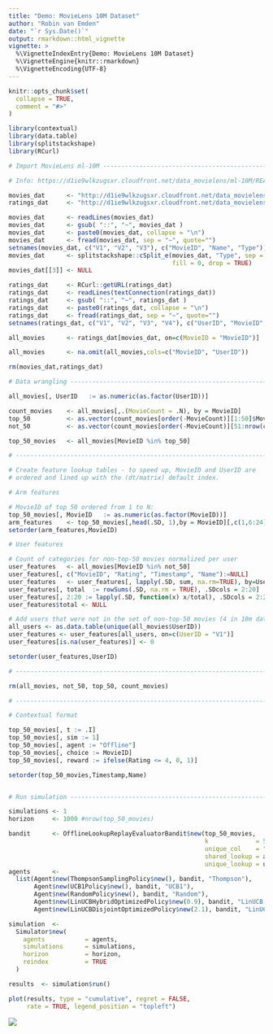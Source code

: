 ```yaml
---
title: "Demo: MovieLens 10M Dataset"
author: "Robin van Emden"
date: "`r Sys.Date()`"
output: rmarkdown::html_vignette
vignette: >
  %\VignetteIndexEntry{Demo: MovieLens 10M Dataset}
  %\VignetteEngine{knitr::rmarkdown}
  %\VignetteEncoding{UTF-8}
---
```


```r
knitr::opts_chunk$set(
  collapse = TRUE,
  comment = "#>"
)
```

```r
library(contextual)
library(data.table)
library(splitstackshape)
library(RCurl)

# Import MovieLens ml-10M ------------------------------------------------------------------------

# Info: https://d1ie9wlkzugsxr.cloudfront.net/data_movielens/ml-10M/README.html

movies_dat      <- "http://d1ie9wlkzugsxr.cloudfront.net/data_movielens/ml-10M/movies.dat"
ratings_dat     <- "http://d1ie9wlkzugsxr.cloudfront.net/data_movielens/ml-10M/ratings.dat"

movies_dat      <- readLines(movies_dat)
movies_dat      <- gsub( "::", "~", movies_dat )
movies_dat      <- paste0(movies_dat, collapse = "\n")
movies_dat      <- fread(movies_dat, sep = "~", quote="")
setnames(movies_dat, c("V1", "V2", "V3"), c("MovieID", "Name", "Type"))
movies_dat      <- splitstackshape::cSplit_e(movies_dat, "Type", sep = "|", type = "character",
                                             fill = 0, drop = TRUE)
movies_dat[[3]] <- NULL

ratings_dat     <- RCurl::getURL(ratings_dat)
ratings_dat     <- readLines(textConnection(ratings_dat))
ratings_dat     <- gsub( "::", "~", ratings_dat )
ratings_dat     <- paste0(ratings_dat, collapse = "\n")
ratings_dat     <- fread(ratings_dat, sep = "~", quote="")
setnames(ratings_dat, c("V1", "V2", "V3", "V4"), c("UserID", "MovieID", "Rating", "Timestamp"))

all_movies      <- ratings_dat[movies_dat, on=c(MovieID = "MovieID")]

all_movies      <- na.omit(all_movies,cols=c("MovieID", "UserID"))

rm(movies_dat,ratings_dat)

# Data wrangling --------------------------------------------------------------------------------

all_movies[, UserID   := as.numeric(as.factor(UserID))]

count_movies    <- all_movies[,.(MovieCount = .N), by = MovieID]
top_50          <- as.vector(count_movies[order(-MovieCount)][1:50]$MovieID)
not_50          <- as.vector(count_movies[order(-MovieCount)][51:nrow(count_movies)]$MovieID)

top_50_movies   <- all_movies[MovieID %in% top_50]

# -----------------------------------------------------------------------------------------------

# Create feature lookup tables - to speed up, MovieID and UserID are
# ordered and lined up with the (dt/matrix) default index.

# Arm features

# MovieID of top 50 ordered from 1 to N:
top_50_movies[, MovieID   := as.numeric(as.factor(MovieID))]
arm_features    <- top_50_movies[,head(.SD, 1),by = MovieID][,c(1,6:24)]
setorder(arm_features,MovieID)

# User features

# Count of categories for non-top-50 movies normalized per user
user_features   <- all_movies[MovieID %in% not_50]
user_features[, c("MovieID", "Rating", "Timestamp", "Name"):=NULL]
user_features   <- user_features[, lapply(.SD, sum, na.rm=TRUE), by=UserID ]
user_features[, total  := rowSums(.SD, na.rm = TRUE), .SDcols = 2:20]
user_features[, 2:20 := lapply(.SD, function(x) x/total), .SDcols = 2:20]
user_features$total <- NULL

# Add users that were not in the set of non-top-50 movies (4 in 10m dataset)
all_users <- as.data.table(unique(all_movies$UserID))
user_features <- user_features[all_users, on=c(UserID = "V1")]
user_features[is.na(user_features)] <- 0

setorder(user_features,UserID)

# ----------------------------------------------------------------------------------------------

rm(all_movies, not_50, top_50, count_movies)

# ----------------------------------------------------------------------------------------------

# Contextual format

top_50_movies[, t := .I]
top_50_movies[, sim := 1]
top_50_movies[, agent := "Offline"]
top_50_movies[, choice := MovieID]
top_50_movies[, reward := ifelse(Rating <= 4, 0, 1)]

setorder(top_50_movies,Timestamp,Name)


# Run simulation --------------------------------------------------------------------------------

simulations <- 1
horizon     <- 1000 #nrow(top_50_movies)

bandit      <- OfflineLookupReplayEvaluatorBandit$new(top_50_movies,
                                                      k             = 50,
                                                      unique_col    = "UserID",
                                                      shared_lookup = arm_features,
                                                      unique_lookup = user_features)
agents      <-
  list(Agent$new(ThompsonSamplingPolicy$new(), bandit, "Thompson"),
       Agent$new(UCB1Policy$new(), bandit, "UCB1"),
       Agent$new(RandomPolicy$new(), bandit, "Random"),
       Agent$new(LinUCBHybridOptimizedPolicy$new(0.9), bandit, "LinUCB Hyb 0.9"),
       Agent$new(LinUCBDisjointOptimizedPolicy$new(2.1), bandit, "LinUCB Dis 2.1"))

simulation  <-
  Simulator$new(
    agents           = agents,
    simulations      = simulations,
    horizon          = horizon,
    reindex          = TRUE
  )

results  <- simulation$run()

plot(results, type = "cumulative", regret = FALSE,
     rate = TRUE, legend_position = "topleft")

```

![](ml10m.png)
